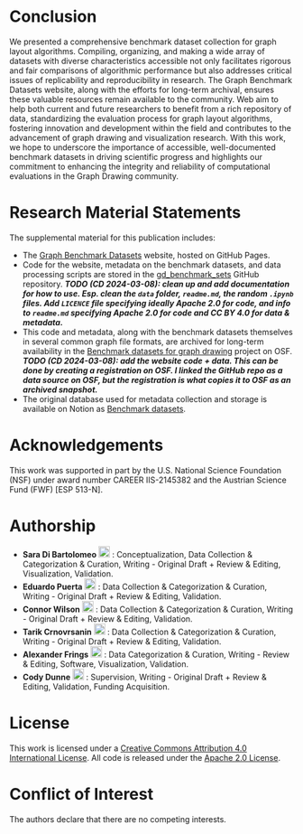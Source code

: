 # Conclusion {#sec-conclusion}

We presented a comprehensive benchmark dataset collection for graph layout algorithms. Compiling, organizing, and making a wide array of datasets with diverse characteristics accessible not only facilitates rigorous and fair comparisons of algorithmic performance but also addresses critical issues of replicability and reproducibility in research. The Graph Benchmark Datasets website, along with the efforts for long-term archival, ensures these valuable resources remain available to the community. Web aim to help both current and future researchers to benefit from a rich repository of data, standardizing the evaluation process for graph layout algorithms, fostering innovation and development within the field and contributes to the advancement of graph drawing and visualization research. With this work, we hope to underscore the importance of accessible, well-documented benchmark datasets in driving scientific progress and highlights our commitment to enhancing the integrity and reliability of computational evaluations in the Graph Drawing community.

# Research Material Statements {#sec-research-statements}

The supplemental material for this publication includes:

* The [Graph Benchmark Datasets](https://visdunneright.github.io/gd_benchmark_sets/) website, hosted on GitHub Pages.
* Code for the website, metadata on the benchmark datasets, and data processing scripts are stored in the [gd_benchmark_sets](https://github.com/visdunneright/gd_benchmark_sets/) GitHub repository. **_TODO (CD 2024-03-08): clean up and add documentation for how to use. Esp. clean the `data` folder, `readme.md`, the random `.ipynb` files. Add `LICENCE` file specifying ideally Apache 2.0 for code, and info to `readme.md` specifying Apache 2.0 for code and CC BY 4.0 for data & metadata._**
* This code and metadata, along with the benchmark datasets themselves in several common graph file formats, are archived for long-term availability in the [Benchmark datasets for graph drawing](https://osf.io/j7ucv/) project on OSF. **_TODO  (CD 2024-03-08): add the website code + data. This can be done by creating a registration on OSF. I linked the GitHub repo as a data source on OSF, but the registration is what copies it to OSF as an archived snapshot._**
* The original database used for metadata collection and storage is available on Notion as [Benchmark datasets](https://picorana.notion.site/64e0439269f9497799025562a4087ce1?v=271e88e50ca24ee0bfd1c99ffa25daf5&pvs=74).

# Acknowledgements

This work was supported in part by the U.S. National Science Foundation (NSF) under award number CAREER IIS-2145382 and the Austrian Science Fund (FWF) [ESP 513-N].

# Authorship {#sec-authorship}

<!-- based on CRediT author statement https://www.elsevier.com/researcher/author/policies-and-guidelines/credit-author-statement -->

* **Sara Di Bartolomeo** <a href="https://orcid.org/0000-0001-9517-3526"><img src="images/ORCID_iD.svg.png" alt="orcid_16x16@2.gif" width="20"/></a> : Conceptualization, Data Collection & Categorization & Curation, Writing - Original Draft + Review & Editing, Visualization, Validation.
* **Eduardo Puerta** <a href="https://orcid.org/0000-0003-4664-4365"><img src="images/ORCID_iD.svg.png" alt="orcid_16x16@2.gif" width="20"/></a> : Data Collection & Categorization & Curation, Writing - Original Draft + Review & Editing, Validation.
* **Connor Wilson** <a href="https://orcid.org/0000-0002-6936-4078"><img src="images/ORCID_iD.svg.png" alt="orcid_16x16@2.gif" width="20"/></a> : Data Collection & Categorization & Curation, Writing - Original Draft + Review & Editing, Validation.
* **Tarik Crnovrsanin** <a href="https://orcid.org/0000-0002-4397-5532"><img src="images/ORCID_iD.svg.png" alt="orcid_16x16@2.gif" width="20"/></a> : Data Collection & Categorization & Curation, Writing - Original Draft + Review & Editing, Validation.
* **Alexander Frings** <a href="https://orcid.org/0009-0009-1718-2967"><img src="images/ORCID_iD.svg.png" alt="orcid_16x16@2.gif" width="20"/></a> : Data Categorization & Curation, Writing - Review & Editing, Software, Visualization, Validation.
* **Cody Dunne** <a href="https://orcid.org/0000-0002-1609-9776"><img src="images/ORCID_iD.svg.png" alt="orcid_16x16@2.gif" width="20"/></a> : Supervision, Writing - Original Draft + Review & Editing, Validation, Funding Acquisition.

# License 

This work is licensed under a [Creative Commons Attribution 4.0 International License](https://creativecommons.org/licenses/by/4.0/). All code is released under the [Apache 2.0 License](https://opensource.org/license/apache-2-0).

# Conflict of Interest

The authors declare that there are no competing interests.